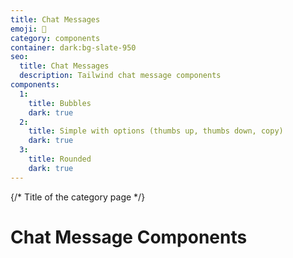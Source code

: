 ```yaml
---
title: Chat Messages
emoji: 📣
category: components
container: dark:bg-slate-950
seo:
  title: Chat Messages
  description: Tailwind chat message components
components:
  1:
    title: Bubbles
    dark: true
  2:
    title: Simple with options (thumbs up, thumbs down, copy)
    dark: true
  3:
    title: Rounded
    dark: true
---
```


{/* Title of the category page */}

# Chat Message Components

<ComponentsList
  componentsData={componentsData}
  componentContainer={componentContainer}
/>
